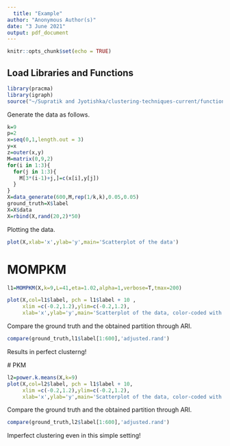 ```yaml
---
  title: "Example"
author: "Anonymous Author(s)"
date: "3 June 2021"
output: pdf_document
---
```

  
  ```r
knitr::opts_chunk$set(echo = TRUE)
```

## Load Libraries and Functions

```r
library(pracma)
library(igraph)
source("~/Supratik and Jyotishka/clustering-techniques-current/functions-saptarshi.R")
```

Generate the data as follows. 

```r
k=9
p=2
x=seq(0,1,length.out = 3)
y=x
z=outer(x,y)
M=matrix(0,9,2)
for(i in 1:3){
  for(j in 1:3){
    M[3*(i-1)+j,]=c(x[i],y[j])
  }
}
X=data_generate(600,M,rep(1/k,k),0.05,0.05)
ground_truth=X$label
X=X$data
X=rbind(X,rand(20,2)*50)
```

Plotting the data.

```r
plot(X,xlab='x',ylab='y',main='Scatterplot of the data')
```

# MOMPKM

```r
l1=MOMPKM(X,k=9,L=41,eta=1.02,alpha=1,verbose=T,tmax=200)
```

```r
plot(X,col=l1$label, pch = l1$label + 10 ,
     xlim =c(-0.2,1.2),ylim=c(-0.2,1.2), 
     xlab='x',ylab='y',main='Scatterplot of the data, color-coded with partition by MOMPKM')
```

Compare the ground truth and the obtained partition through ARI. 

```r
compare(ground_truth,l1$label[1:600],'adjusted.rand')
```
Results in perfect clusterng!
  
  # PKM
  
  
```r
l2=power.k.means(X,k=9)
plot(X,col=l2$label, pch = l1$label + 10, 
     xlim =c(-0.2,1.2),ylim=c(-0.2,1.2), 
     xlab='x',ylab='y',main='Scatterplot of the data, color-coded with partition by PKM')
```

Compare the ground truth and the obtained partition through ARI. 

```r
compare(ground_truth,l2$label[1:600],'adjusted.rand')
```

Imperfect clustering even in this simple setting!
    